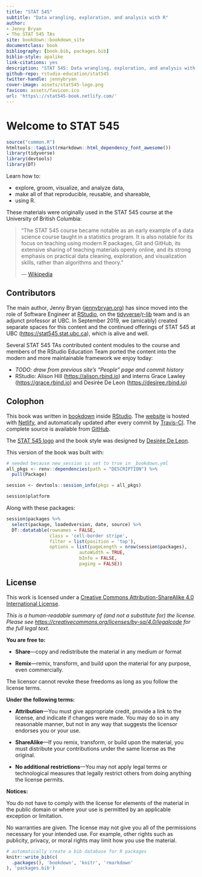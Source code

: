 ```yaml
--- 
title: "STAT 545"
subtitle: "Data wrangling, exploration, and analysis with R"
author: 
- Jenny Bryan
- The STAT 545 TAs
site: bookdown::bookdown_site
documentclass: book
bibliography: [book.bib, packages.bib]
biblio-style: apalike
link-citations: yes
description: "STAT 545: Data wrangling, exploration, and analysis with R."
github-repo: rstudio-education/stat545
twitter-handle: jennybryan
cover-image: assets/stat545-logo.png
favicon: assets/favicon.ico
url: 'https\://stat545-book.netlify.com/'
---
```


# Welcome to STAT 545 {-}

```r
source("common.R")
htmltools::tagList(rmarkdown::html_dependency_font_awesome())
library(tidyverse)
library(devtools)
library(DT)
```

Learn how to:

* explore, groom, visualize, and analyze data,
* make all of that reproducible, reusable, and shareable,
* using R.

These materials were originally used in the STAT 545 course at the University of British Columbia:

> "The STAT 545 course became notable as an early example of a data science course taught in a statistics program. It is also notable for its focus on teaching using modern R packages, Git and GitHub, its extensive sharing of teaching materials openly online, and its strong emphasis on practical data cleaning, exploration, and visualization skills, rather than algorithms and theory." 
>  
> --- [Wikipedia](https://en.wikipedia.org/wiki/Jenny_Bryan)

## Contributors

The main author, Jenny Bryan ([jennybryan.org](https://jennybryan.org)) has since moved into the role of Software Engineer at [RStudio](https://www.rstudio.com/), on the [tidyverse](https://www.tidyverse.org/)/[r-lib](https://github.com/r-lib/) team and is an adjunct professor at UBC. In September 2019, we (amicably) created separate spaces for this content and the continued offerings of STAT 545 at UBC (<https://stat545.stat.ubc.ca>), which is alive and well.

Several STAT 545 TAs contributed content modules to the course and members of the RStudio Education Team ported the content into the modern and more maintainable framework we enjoy today:

  * *TODO: draw from previous site's "People" page and commit history*
  * RStudio: Alison Hill (<https://alison.rbind.io>) and interns Grace Lawley (<https://grace.rbind.io>) and Desirée De Leon (<https://desiree.rbind.io>)

## Colophon {-}

This book was written in [bookdown](http://bookdown.org/) inside [RStudio](http://www.rstudio.com/ide/). The [website](https://stat545-book.netlify.com) is hosted with [Netlify](https://www.netlify.com), and automatically updated after every commit by [Travis-CI](https://travis-ci.org). The complete source is available from [GitHub](https://github.com/rstudio-education/stat545).

The [STAT 545 logo](assets/stat545-logo.png) and the book style was designed by [Desirée De Leon](https://desiree.rbind.io/).

This version of the book was built with:

```r
# needed because new_session is set to true in _bookdown.yml
all_pkgs <- renv::dependencies(path = "DESCRIPTION") %>% 
  pull(Package) 

session <- devtools::session_info(pkgs = all_pkgs)

session$platform
```

Along with these packages:

```r
session$packages %>% 
  select(package, loadedversion, date, source) %>% 
  DT::datatable(rownames = FALSE,
                class = 'cell-border stripe',
                filter = list(position = 'top'),
                options = list(pageLength = nrow(session$packages), 
                           autoWidth = TRUE,
                           bInfo = FALSE,
                           paging = FALSE))
```

## License {-}

This work is
licensed under a [Creative Commons Attribution-ShareAlike 4.0 International License](https://creativecommons.org/licenses/by-sa/4.0/).

<center>
<i class="fab fa-creative-commons fa-2x"></i><i class="fab fa-creative-commons-by fa-2x"></i><i class="fab fa-creative-commons-sa fa-2x"></i>
</center>

*This is a human-readable summary of (and not a substitute for) the license.
Please see <https://creativecommons.org/licenses/by-sa/4.0/legalcode> for the full legal text.*

**You are free to:**

- **Share**---copy and redistribute the material in any medium or
  format

- **Remix**---remix, transform, and build upon the material for any
  purpose, even commercially.

The licensor cannot revoke these freedoms as long as you follow the
license terms.

**Under the following terms:**

- **Attribution**---You must give appropriate credit, provide a link
  to the license, and indicate if changes were made. You may do so in
  any reasonable manner, but not in any way that suggests the licensor
  endorses you or your use.
  
- **ShareAlike**---If you remix, transform, or build upon the material, you must distribute your contributions under the same license as the original. 

- **No additional restrictions**---You may not apply legal terms or
  technological measures that legally restrict others from doing
  anything the license permits.

**Notices:**

You do not have to comply with the license for elements of the
material in the public domain or where your use is permitted by an
applicable exception or limitation.

No warranties are given. The license may not give you all of the
permissions necessary for your intended use. For example, other rights
such as publicity, privacy, or moral rights may limit how you use the
material.

```r
# automatically create a bib database for R packages
knitr::write_bib(c(
  .packages(), 'bookdown', 'knitr', 'rmarkdown'
), 'packages.bib')
```
